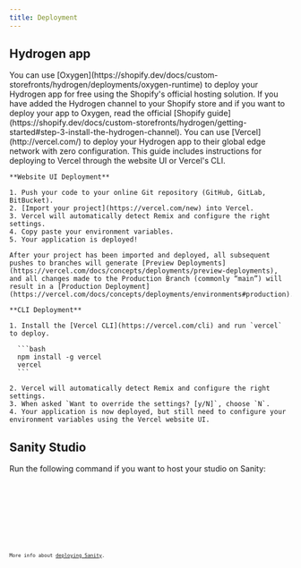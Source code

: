 ```yaml
---
title: Deployment
---
```



## Hydrogen app

<Tabs>
  <TabItem label="Oxygen">
    You can use [Oxygen](https://shopify.dev/docs/custom-storefronts/hydrogen/deployments/oxygen-runtime) to deploy your Hydrogen app for free using the Shopify's
    official hosting solution. If you have added the Hydrogen channel to your
    Shopify store and if you want to deploy your app to Oxygen, read the
    official [Shopify
    guide](https://shopify.dev/docs/custom-storefronts/hydrogen/getting-started#step-3-install-the-hydrogen-channel).
  </TabItem>
  <TabItem label="Vercel">
    You can use [Vercel](http://vercel.com/) to deploy your Hydrogen app to their
    global edge network with zero configuration. This guide includes
    instructions for deploying to Vercel through the website UI or Vercel's CLI.

    **Website UI Deployment**

    1. Push your code to your online Git repository (GitHub, GitLab, BitBucket).
    2. [Import your project](https://vercel.com/new) into Vercel.
    3. Vercel will automatically detect Remix and configure the right settings.
    4. Copy paste your environment variables.
    5. Your application is deployed!

    After your project has been imported and deployed, all subsequent pushes to branches will generate [Preview Deployments](https://vercel.com/docs/concepts/deployments/preview-deployments), and all changes made to the Production Branch (commonly “main”) will result in a [Production Deployment](https://vercel.com/docs/concepts/deployments/environments#production).

    **CLI Deployment**

    1. Install the [Vercel CLI](https://vercel.com/cli) and run `vercel` to deploy.

      ```bash
      npm install -g vercel
      vercel
      ```

    2. Vercel will automatically detect Remix and configure the right settings.
    3. When asked `Want to override the settings? [y/N]`, choose `N`.
    4. Your application is now deployed, but still need to configure your environment variables using the Vercel website UI.

  </TabItem>
</Tabs>

## Sanity Studio

Run the following command if you want to host your studio on Sanity:

<Tabs>
  <TabItem label="pnpm" icon="pnpm">
    <Code lang="sh" code={`pnpm run sanity:deploy`} />
  </TabItem>
  <TabItem label="yarn" icon="seti:yarn">
    <Code lang="sh" code={`yarn run sanity:deploy`} />
  </TabItem>
  <TabItem label="npm" icon="seti:npm">
    <Code lang="sh" code={`npm run sanity:deploy`} />
  </TabItem>
</Tabs>

More info about [deploying Sanity](https://www.sanity.io/docs/deployment).
